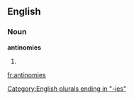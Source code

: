 ==English==

===Noun===
'''antinomies'''

# {{plural of|[[antinomy]]}}

[[Category:English plurals ending in "-ies"]]

[[fr:antinomies]]
